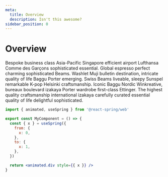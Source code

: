 ```yaml
---
meta:
  title: Overview
  description: Isn't this awesome?
sidebar_position: 0
---
```


# Overview

Bespoke business class Asia-Pacific Singapore efficient airport Lufthansa Comme des Garçons sophisticated essential. Global espresso perfect charming sophisticated Beams. Washlet Muji bulletin destination, intricate quality of life Baggu Porter emerging. Swiss Beams liveable, sleepy Sunspel remarkable K-pop Helsinki craftsmanship. Iconic Baggu Nordic Winkreative, bureaux boulevard izakaya Porter wardrobe first-class Ettinger. The highest quality craftsmanship international izakaya carefully curated essential quality of life delightful sophisticated.


<NavigationGrid cols={2} tiles={NAV_TILES} />

```jsx line=1,13
import { animated, useSpring } from '@react-spring/web'

export const MyComponent = () => {
  const { x } = useSpring({
    from: {
      x: 0,
    },
    to: {
      x: 1,
    },
  })

  return <animated.div style={{ x }} />
}
```
